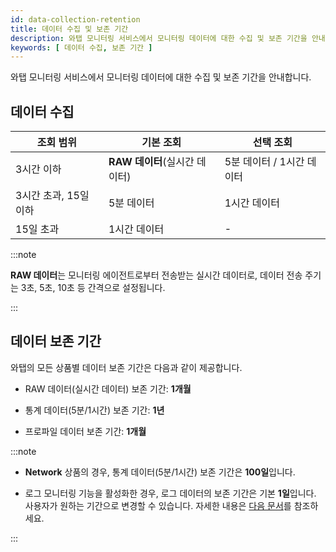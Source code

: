 ```yaml
---
id: data-collection-retention
title: 데이터 수집 및 보존 기간
description: 와탭 모니터링 서비스에서 모니터링 데이터에 대한 수집 및 보존 기간을 안내합니다.
keywords: [ 데이터 수집, 보존 기간 ]
---
```


와탭 모니터링 서비스에서 모니터링 데이터에 대한 수집 및 보존 기간을 안내합니다.

## 데이터 수집

| 조회 범위 | 기본 조회 | 선택 조회 |
| --------- | --------- | --------- |
| 3시간 이하 | **RAW 데이터**(실시간 데이터) | 5분 데이터 / 1시간 데이터 |
| 3시간 초과, 15일 이하 | 5분 데이터 | 1시간 데이터 |
| 15일 초과 | 1시간 데이터 | - |

:::note

**RAW 데이터**는 모니터링 에이전트로부터 전송받는 실시간 데이터로, 데이터 전송 주기는 3초, 5초, 10초 등 간격으로 설정됩니다.

:::

## 데이터 보존 기간

와탭의 모든 상품별 데이터 보존 기간은 다음과 같이 제공합니다.

- RAW 데이터(실시간 데이터) 보존 기간: **1개월**

- 통계 데이터(5분/1시간) 보존 기간: **1년**

- 프로파일 데이터 보존 기간: **1개월**

:::note

* **Network** 상품의 경우, 통계 데이터(5분/1시간) 보존 기간은 **100일**입니다.

* 로그 모니터링 기능을 활성화한 경우, 로그 데이터의 보존 기간은 기본 **1일**입니다. 사용자가 원하는 기간으로 변경할 수 있습니다. 자세한 내용은 [다음 문서](../log/log-setting#log-data-setting)를 참조하세요.

:::